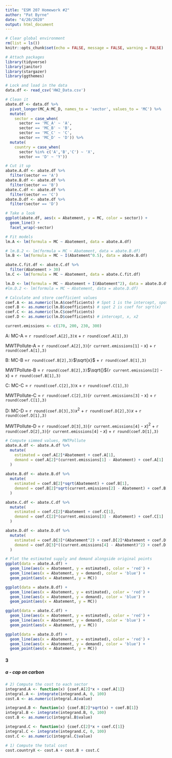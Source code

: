 ```yaml
---
title: "ESM 207 Homework #2"
author: "Pat Byrne"
date: "4/20/2020"
output: html_document
---
```


```r
# Clear global environment
rm(list = ls()) 
knitr::opts_chunk$set(echo = FALSE, message = FALSE, warning = FALSE)

# Attach packages
library(tidyverse)
library(janitor)
library(stargazer)
library(ggthemes)
```


```r
# Lock and load in the data
data.df <- read_csv('HW2_Data.csv') 
```

```r
# Clean it
abate.df <- data.df %>% 
  pivot_longer(MC_A:MC_D, names_to = 'sector', values_to = 'MC') %>% 
  mutate(
    sector = case_when(
      sector == 'MC_A' ~ 'A',
      sector == 'MC_B' ~ 'B',
      sector == 'MC_C' ~ 'C',
      sector == 'MC_D' ~ 'D')) %>% 
  mutate(
    country = case_when(
      sector %in% c('A','B','C') ~ 'X',
      sector == 'D' ~ 'Y'))

# Cut it up
abate.A.df <- abate.df %>% 
  filter(sector == 'A')
abate.B.df <- abate.df %>% 
  filter(sector == 'B')
abate.C.df <- abate.df %>% 
  filter(sector == 'C')
abate.D.df <- abate.df %>% 
  filter(sector == 'D')
```

```r
# Take a look
ggplot(abate.df, aes(x = Abatement, y = MC, color = sector)) + 
  geom_line() +
  facet_wrap(~sector)
```


```r
# Fit models
lm.A <- lm(formula = MC ~ Abatement, data = abate.A.df)

# lm.B.2 <- lm(formula = MC ~ Abatement, data = abate.B.df)
lm.B <- lm(formula = MC ~ I(Abatement^0.5), data = abate.B.df)

abate.C.fit.df <- abate.C.df %>% 
  filter(Abatement > 30)
lm.C <- lm(formula = MC ~ Abatement, data = abate.C.fit.df)

lm.D <- lm(formula = MC ~ Abatement + I(Abatement^2), data = abate.D.df)
#lm.D.2 <- lm(formula = MC ~ Abatement, data = abate.D.df)
```

```r
# Calculate and store coefficient values
coef.A <- as.numeric(lm.A$coefficients) # Spot 1 is the intercept, spot 2 is coef
coef.B <- as.numeric(lm.B$coefficients) # spot 2 is coef for sqrt(x)
coef.C <- as.numeric(lm.C$coefficients)
coef.D <- as.numeric(lm.D$coefficients) # intercept, x, x2

current.emissions <- c(170, 200, 230, 300)
```
A: 
MC-A = `r round(coef.A[2],3)`x + `r round(coef.A[1],3)`

MWTPollute-A = `r round(coef.A[2],3)`(`r current.emissions[1]` - x) + `r round(coef.A[1],3)`


B:
MC-B =`r round(coef.B[2],3)`$\sqrt{x}$ + `r round(coef.B[1],3)`

MWTPollute-B = `r round(coef.B[2],3)`$\sqrt{}$(`r current.emissions[2]` - x) + `r round(coef.B[1],3)`


C:
MC-C = `r round(coef.C[2],3)`x + `r round(coef.C[1],3)`

MWTPollute-C = `r round(coef.C[2],3)`(`r current.emissions[3]` - x) + `r round(coef.C[1],3)`


D:
MC-D = `r round(coef.D[3],3)`$x^2$ + `r round(coef.D[2],3)`$x$ + `r round(coef.D[1],3)`

MWTPollute-D = `r round(coef.D[3],3)`(`r current.emissions[4]` - $x$)$^2$ + `r round(coef.D[2],3)`(`r current.emissions[4]` - $x$) + `r round(coef.D[1],3)`
```r
# Compute simmed values, MWTPollute
abate.A.df <- abate.A.df %>% 
  mutate(
    estimated = coef.A[2]*Abatement + coef.A[1],
    demand = coef.A[2]*(current.emissions[1] - Abatement) + coef.A[1]
  ) 
  
abate.B.df <- abate.B.df %>% 
  mutate(
    estimated = coef.B[2]*sqrt(Abatement) + coef.B[1],
    demand = coef.B[2]*sqrt(current.emissions[2] - Abatement) + coef.B[1]
  ) 

abate.C.df <- abate.C.df %>% 
  mutate(
    estimated = coef.C[2]*Abatement + coef.C[1],
    demand = coef.C[2]*(current.emissions[3] - Abatement) + coef.C[1]
  ) 

abate.D.df <- abate.D.df %>% 
  mutate(
    estimated = coef.D[3]*(Abatement^2) + coef.D[2]*Abatement + coef.D[1],
    demand = coef.D[3]*((current.emissions[4] - Abatement)^2) + coef.D[2]*(current.emissions[4] - Abatement) + coef.D[1]
  ) 

```

```r
# Plot the estimated supply and demand alongside original points
ggplot(data = abate.A.df) +
  geom_line(aes(x = Abatement, y = estimated), color = 'red') + 
  geom_line(aes(x = Abatement, y = demand), color = 'blue') + 
  geom_point(aes(x = Abatement, y = MC))

ggplot(data = abate.B.df) +
  geom_line(aes(x = Abatement, y = estimated), color = 'red') + 
  geom_line(aes(x = Abatement, y = demand), color = 'blue') + 
  geom_point(aes(x = Abatement, y = MC))

ggplot(data = abate.C.df) +
  geom_line(aes(x = Abatement, y = estimated), color = 'red') + 
  geom_line(aes(x = Abatement, y = demand), color = 'blue') + 
  geom_point(aes(x = Abatement, y = MC))

ggplot(data = abate.D.df) +
  geom_line(aes(x = Abatement, y = estimated), color = 'red') + 
  geom_line(aes(x = Abatement, y = demand), color = 'blue') + 
  geom_point(aes(x = Abatement, y = MC))
```


#### 3 
##### a - cap on carbon 
```r
# 2) Compute the cost to each sector
integrand.A <- function(x) {coef.A[2]*x + coef.A[1]}
integral.A <- integrate(integrand.A, 0, 100)
cost.A <- as.numeric(integral.A$value)

integrand.B <- function(x) {coef.B[2]*sqrt(x) + coef.B[1]}
integral.B <- integrate(integrand.B, 0, 100)
cost.B <- as.numeric(integral.B$value)

integrand.C <- function(x) {coef.C[2]*x + coef.C[1]}
integral.C <- integrate(integrand.C, 0, 100)
cost.C <- as.numeric(integral.C$value)

# 1) Compute the total cost
cost.countryX <- cost.A + cost.B + cost.C

```











